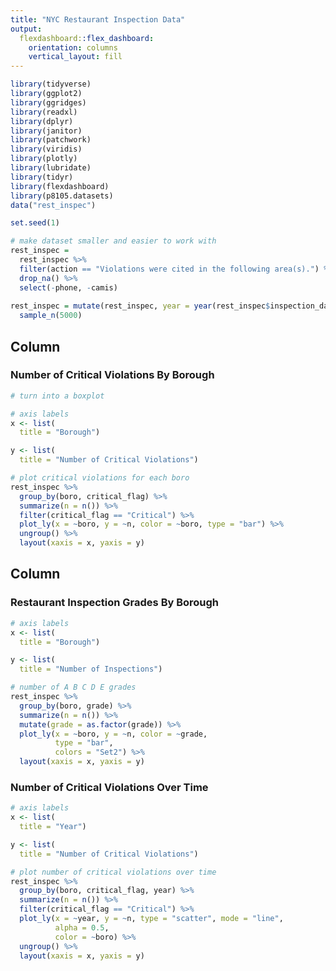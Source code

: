 ```yaml
---
title: "NYC Restaurant Inspection Data"
output: 
  flexdashboard::flex_dashboard:
    orientation: columns
    vertical_layout: fill
---
```


```r

library(tidyverse)
library(ggplot2)
library(ggridges)
library(readxl)
library(dplyr)
library(janitor)
library(patchwork)
library(viridis)
library(plotly)
library(lubridate)
library(tidyr)
library(flexdashboard)
library(p8105.datasets)
data("rest_inspec")

set.seed(1)

# make dataset smaller and easier to work with 
rest_inspec =
  rest_inspec %>% 
  filter(action == "Violations were cited in the following area(s).") %>% 
  drop_na() %>% 
  select(-phone, -camis)
  
rest_inspec = mutate(rest_inspec, year = year(rest_inspec$inspection_date)) %>% 
  sample_n(5000)

```

Column {data-width=550}
-----------------------------------------------------------------------

### Number of Critical Violations By Borough

```r

# turn into a boxplot 

# axis labels 
x <- list(
  title = "Borough") 

y <- list(
  title = "Number of Critical Violations") 

# plot critical violations for each boro 
rest_inspec %>% 
  group_by(boro, critical_flag) %>% 
  summarize(n = n()) %>% 
  filter(critical_flag == "Critical") %>% 
  plot_ly(x = ~boro, y = ~n, color = ~boro, type = "bar") %>% 
  ungroup() %>% 
  layout(xaxis = x, yaxis = y)

```

Column {data-width=450}
-----------------------------------------------------------------------

### Restaurant Inspection Grades By Borough

```r

# axis labels 
x <- list(
  title = "Borough") 

y <- list(
  title = "Number of Inspections") 

# number of A B C D E grades
rest_inspec %>% 
  group_by(boro, grade) %>% 
  summarize(n = n()) %>% 
  mutate(grade = as.factor(grade)) %>% 
  plot_ly(x = ~boro, y = ~n, color = ~grade,
          type = "bar",
          colors = "Set2") %>% 
  layout(xaxis = x, yaxis = y)

```

### Number of Critical Violations Over Time

```r

# axis labels 
x <- list(
  title = "Year") 

y <- list(
  title = "Number of Critical Violations") 

# plot number of critical violations over time
rest_inspec %>% 
  group_by(boro, critical_flag, year) %>% 
  summarize(n = n()) %>% 
  filter(critical_flag == "Critical") %>% 
  plot_ly(x = ~year, y = ~n, type = "scatter", mode = "line",
          alpha = 0.5,
          color = ~boro) %>% 
  ungroup() %>% 
  layout(xaxis = x, yaxis = y)

```

